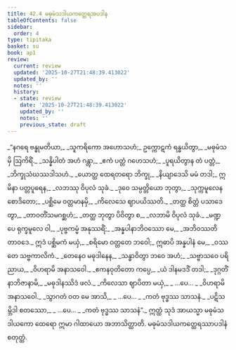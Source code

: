 ```yaml
---
title: 42.4 မဓုမံသဒါယကတ္ထေရအပဒါန
tableOfContents: false
sidebar:
  order: 4
type: tipitaka
basket: su
book: ap1
review:
  current: review
  updated: '2025-10-27T21:48:39.413022'
  updated_by: ''
  notes: ''
  history:
  - state: review
    date: '2025-10-27T21:48:39.413022'
    updated_by: ''
    notes: ''
    previous_state: draft
---
```



<ReviewStatus review={frontmatter.review} showDetails={true} />

<HypothesisAnnotation frontmatter={frontmatter} />

<DynamicBreadcrumb />

<Division number="106" book="ap1" e="ch" v="20" p="437">

<Paragraph number="5361" type="verses" book="ap1">
_“နဂရေ ဗန္ဓုမတိယာ,_  
_သူကရိကော အဟောသဟံ;_  
ဥက္ကောဋကံ ရန္ဓယိတွာ,_  
_မဓုမံသမှိ ဩကိရိံ._  

</Paragraph>

</Division>
<Division number="107" book="ap1" e="ch" v="20" p="438">

<Paragraph number="5362" type="verses" book="ap1">
_သန္နိပါတံ အဟံ ဂန္တွာ,_  
_ဧကံ ပတ္တံ ဂဟေသဟံ;_  
_ပူရယိတွာန တံ ပတ္တံ,_  
_ဘိက္ခုသံဃဿဒါသဟံ._  

</Paragraph>

</Division>
<Division number="108" book="ap1" e="ch" v="20" p="438">

<Paragraph number="5363" type="verses" book="ap1">
_ယောတ္ထ ထေရတရော ဘိက္ခု,_  
_နိယျာဒေသိ မမံ တဒါ;_  
ဣမိနာ ပတ္တပူရေန,_  
_လဘဿု ဝိပုလံ သုခံ._  

</Paragraph>

</Division>
<Division number="109" book="ap1" e="ch" v="20" p="438">

<Paragraph number="5364" type="verses" book="ap1">
_ဒုဝေ သမ္ပတ္တိယော ဘုတွာ,_  
_သုက္ကမူလေန စောဒိတော;_  
_ပစ္ဆိမေ ဝတ္တမာနမှိ,_  
_ကိလေသေ ဈာပယိဿတိ._  

</Paragraph>

</Division>
<Division number="110" book="ap1" e="ch" v="20" p="438">

<Paragraph number="5365" type="verses" book="ap1">
_တတ္ထ စိတ္တံ ပသာဒေတွာ,_  
_တာဝတိံသမဂစ္ဆဟံ;_  
_တတ္ထ ဘုတွာ ပိဝိတွာ စ,_  
_လဘာမိ ဝိပုလံ သုခံ._  

</Paragraph>

</Division>
<Division number="111" book="ap1" e="ch" v="20" p="438">

<Paragraph number="5366" type="verses" book="ap1">
_မဏ္ဍပေ ရုက္ခမူလေ ဝါ,_  
_ပုဗ္ဗကမ္မံ အနုဿရိံ;_  
_အန္နပါနာဘိဝဿော မေ,_  
_အဘိဝဿတိ တာဝဒေ._  

</Paragraph>

</Division>
<Division number="112" book="ap1" e="ch" v="20" p="438">

<Paragraph number="5367" book="ap1">
ဣဒံ ပစ္ဆိမကံ မယှံ,_  
_စရိမော ဝတ္တတေ ဘဝေါ;_  
ဣဓာပိ အန္နပါနံ မေ,_  
_ဝဿတေ သဗ္ဗကာလိကံ._  

</Paragraph>

</Division>
<Division number="113" book="ap1" e="ch" v="20" p="438">

<Paragraph number="5368" type="verses" book="ap1">
_တေနေဝ မဓုဒါနေန,_  
_သန္ဓာဝိတွာ ဘဝေ အဟံ;_  
_သဗ္ဗာသဝေ ပရိညာယ,_  
_ဝိဟရာမိ အနာသဝေါ._  

</Paragraph>

</Division>
<Division number="114" book="ap1" e="ch" v="20" p="438">

<Paragraph number="5369" type="verses" book="ap1">
_ဧကနဝုတိတော ကပ္ပေ,_  
_ယံ ဒါနမဒဒိံ တဒါ;_  
_ဒုဂ္ဂတိံ နာဘိဇာနာမိ,_  
_မဓုဒါနဿိဒံ ဖလံ._  

</Paragraph>

</Division>
<Division number="115" book="ap1" e="ch" v="20" p="438">

<Paragraph number="5370" type="verses" book="ap1">
_ကိလေသာ ဈာပိတာ မယှံ,_  
_ …ပေ… _  
_ဝိဟရာမိ အနာသဝေါ._  

</Paragraph>

</Division>
<Division number="116" book="ap1" e="ch" v="20" p="438">

<Paragraph number="5371" type="verses" book="ap1">
_သွာဂတံ ဝတ မေ အာသိ,_  
_ …ပေ… _  
_ကတံ ဗုဒ္ဓဿ သာသနံ._  

</Paragraph>

</Division>
<Division number="117" book="ap1" e="ch" v="20" p="438">

<Paragraph number="5372" type="verses" book="ap1">
_ပဋိသမ္ဘိဒါ စတဿော,_  
_ …ပေ… _  
_ကတံ ဗုဒ္ဓဿ သာသနံ”._  

</Paragraph>

<Paragraph number="5373" book="ap1">
ဣတ္ထံ သုဒံ အာယသ္မာ မဓုမံသဒါယကော ထေရော ဣမာ ဂါထာယော အဘာသိတ္ထာတိ.

</Paragraph>
</Division>

<Paragraph number="5374" type="center" book="ap1">
မဓုမံသဒါယကတ္ထေရဿာပဒါနံ စတုတ္ထံ.
</Paragraph>